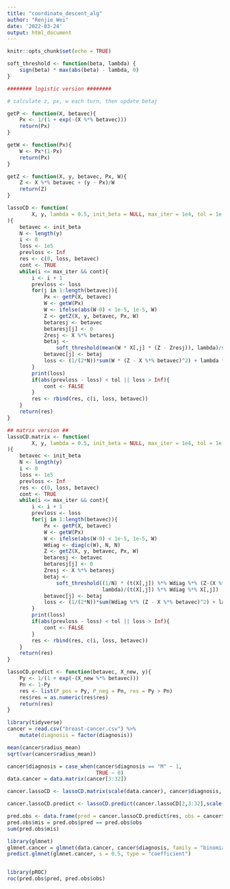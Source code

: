 ```yaml
---
title: "coordinate_descent_alg"
author: "Renjie Wei"
date: '2022-03-24'
output: html_document
---
```


```r
knitr::opts_chunk$set(echo = TRUE)
```

```r
soft_threshold <- function(beta, lambda) {
    sign(beta) * max(abs(beta) - lambda, 0)
}

######## logistic version ########

# calculate z, px, w each turn, then update betaj

getP <- function(X, betavec){
    Px <- 1/(1 + exp(-(X %*% betavec)))
    return(Px)
}

getW <- function(Px){
    W <- Px*(1-Px)
    return(Px)
}

getZ <- function(X, y, betavec, Px, W){
    Z <- X %*% betavec + (y - Px)/W
    return(Z)
}

lassoCD <- function(
        X, y, lambda = 0.5, init_beta = NULL, max_iter = 1e4, tol = 1e-8
){
    betavec <- init_beta
    N <- length(y)
    i <- 0
    loss <- 1e5
    prevloss <- Inf
    res <- c(0, loss, betavec)
    cont <- TRUE
    while(i <= max_iter && cont){
        i <- i + 1
        prevloss <- loss
        for(j in 1:length(betavec)){
            Px <- getP(X, betavec)
            W <- getW(Px)
            W <- ifelse(abs(W-0) < 1e-5, 1e-5, W)
            Z <- getZ(X, y, betavec, Px, W)
            betaresj <- betavec
            betaresj[j] <- 0
            Zresj <- X %*% betaresj
            betaj <- 
                soft_threshold(mean(W * X[,j] * (Z - Zresj)), lambda)/sum(W * X[,j] * X[,j])
            betavec[j] <- betaj
            loss <- (1/(2*N))*sum(W * (Z - X %*% betavec)^2) + lambda * sum(abs(betavec))
        }
        print(loss)
        if(abs(prevloss - loss) < tol || loss > Inf){
            cont <- FALSE
        }
        res <- rbind(res, c(i, loss, betavec))
    }
    return(res)
}
```

```r
## matrix version ##
lassoCD.matrix <- function(
        X, y, lambda = 0.5, init_beta = NULL, max_iter = 1e4, tol = 1e-8
){
    betavec <- init_beta
    N <- length(y)
    i <- 0
    loss <- 1e5
    prevloss <- Inf
    res <- c(0, loss, betavec)
    cont <- TRUE
    while(i <= max_iter && cont){
        i <- i + 1
        prevloss <- loss
        for(j in 1:length(betavec)){
            Px <- getP(X, betavec)
            W <- getW(Px)
            W <- ifelse(abs(W-0) < 1e-5, 1e-5, W)
            Wdiag <- diag(c(W), N, N)
            Z <- getZ(X, y, betavec, Px, W)
            betaresj <- betavec
            betaresj[j] <- 0
            Zresj <- X %*% betaresj
            betaj <- 
                soft_threshold((1/N) * (t(X[,j]) %*% Wdiag %*% (Z-(X %*% betaresj))),
                               lambda)/(t(X[,j]) %*% Wdiag %*% X[,j])
            betavec[j] <- betaj
            loss <- (1/(2*N))*sum(Wdiag %*% (Z - X %*% betavec)^2) + lambda * sum(abs(betavec))
        }
        print(loss)
        if(abs(prevloss - loss) < tol || loss > Inf){
            cont <- FALSE
        }
        res <- rbind(res, c(i, loss, betavec))
    }
    return(res)
}
```

```r
lassoCD.predict <- function(betavec, X_new, y){
    Py <- 1/(1 + exp(-(X_new %*% betavec)))
    Pn <- 1-Py
    res <- list(P_pos = Py, P_neg = Pn, res = Py > Pn)
    res$res = as.numeric(res$res)
    return(res)
}

```

```r
library(tidyverse)
cancer = read.csv("breast-cancer.csv") %>% 
    mutate(diagnosis = factor(diagnosis))

mean(cancer$radius_mean)
sqrt(var(cancer$radius_mean))

cancer$diagnosis = case_when(cancer$diagnosis == "M" ~ 1,
                             TRUE ~ 0)
data.cancer = data.matrix(cancer[3:32])

cancer.lassoCD <- lassoCD.matrix(scale(data.cancer), cancer$diagnosis, init_beta = c(rep(0,30)), lambda = 0.05)

cancer.lassoCD.predict <- lassoCD.predict(cancer.lassoCD[2,3:32],scale(data.cancer), cancer$diagnosis)

pred.obs <- data.frame(pred = cancer.lassoCD.predict$res, obs = cancer$diagnosis)
pred.obs$mis = pred.obs$pred == pred.obs$obs
sum(pred.obs$mis)

library(glmnet)
glmnet.cancer = glmnet(data.cancer, cancer$diagnosis, family = "binomial", lambda = 0, intercept = FALSE)
predict.glmnet(glmnet.cancer, s = 0.5, type = "coefficient")


library(pROC)
roc(pred.obs$pred, pred.obs$obs)
```

